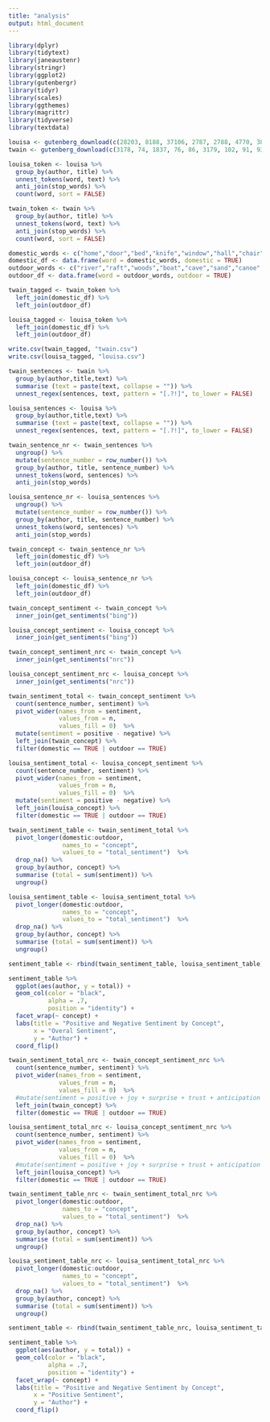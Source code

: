 ```yaml
---
title: "analysis"
output: html_document
---
```


```r
library(dplyr)
library(tidytext)
library(janeaustenr)
library(stringr)
library(ggplot2)
library(gutenbergr)
library(tidyr)
library(scales)
library(ggthemes)
library(magrittr)
library(tidyverse)
library(textdata)
```

```r
louisa <- gutenberg_download(c(28203, 8188, 37106, 2787, 2788, 4770, 38567, 41127, 3795, 2786), mirror = "http://mirrors.xmission.com/gutenberg/", meta_fields = c("title", "author"))
twain <- gutenberg_download(c(3178, 74, 1837, 76, 86, 3179, 102, 91, 93), mirror = "http://mirrors.xmission.com/gutenberg/", meta_fields = c("title", "author"))
```

```r
louisa_token <- louisa %>%
  group_by(author, title) %>%
  unnest_tokens(word, text) %>%
  anti_join(stop_words) %>%
  count(word, sort = FALSE)

twain_token <- twain %>%
  group_by(author, title) %>%
  unnest_tokens(word, text) %>%
  anti_join(stop_words) %>%
  count(word, sort = FALSE)
```

```r
domestic_words <- c("home","door","bed","knife","window","hall","chair","palace","house","room","table","window","corner","chair","sofa","parlor","wall","supper")
domestic_df <- data.frame(word = domestic_words, domestic = TRUE)
outdoor_words <- c("river","raft","woods","boat","cave","sand","canoe","stream","shore","hill","railroad","steamboat","sea","mud","road","bank","sun","wild","moor","town","carriage","moss","city")
outdoor_df <- data.frame(word = outdoor_words, outdoor = TRUE)
```


```r
twain_tagged <- twain_token %>%
  left_join(domestic_df) %>%
  left_join(outdoor_df)

louisa_tagged <- louisa_token %>%
  left_join(domestic_df) %>%
  left_join(outdoor_df)

write.csv(twain_tagged, "twain.csv")
write.csv(louisa_tagged, "louisa.csv")
```

```r
twain_sentences <- twain %>%
  group_by(author,title,text) %>%
  summarise (text = paste(text, collapse = "")) %>%
  unnest_regex(sentences, text, pattern = "[.?!]", to_lower = FALSE)

louisa_sentences <- louisa %>%
  group_by(author,title,text) %>%
  summarise (text = paste(text, collapse = "")) %>%
  unnest_regex(sentences, text, pattern = "[.?!]", to_lower = FALSE)
```

```r
twain_sentence_nr <- twain_sentences %>%
  ungroup() %>%
  mutate(sentence_number = row_number()) %>%
  group_by(author, title, sentence_number) %>%
  unnest_tokens(word, sentences) %>%
  anti_join(stop_words)

louisa_sentence_nr <- louisa_sentences %>%
  ungroup() %>%
  mutate(sentence_number = row_number()) %>%
  group_by(author, title, sentence_number) %>%
  unnest_tokens(word, sentences) %>%
  anti_join(stop_words)
```

```r
twain_concept <- twain_sentence_nr %>%
  left_join(domestic_df) %>%
  left_join(outdoor_df)

louisa_concept <- louisa_sentence_nr %>%
  left_join(domestic_df) %>%
  left_join(outdoor_df)
```

```r
twain_concept_sentiment <- twain_concept %>%
  inner_join(get_sentiments("bing"))

louisa_concept_sentiment <- louisa_concept %>%
  inner_join(get_sentiments("bing"))

twain_concept_sentiment_nrc <- twain_concept %>%
  inner_join(get_sentiments("nrc"))

louisa_concept_sentiment_nrc <- louisa_concept %>%
  inner_join(get_sentiments("nrc"))
```

```r
twain_sentiment_total <- twain_concept_sentiment %>%
  count(sentence_number, sentiment) %>%
  pivot_wider(names_from = sentiment,
              values_from = n,
              values_fill = 0)  %>%
  mutate(sentiment = positive - negative) %>%
  left_join(twain_concept) %>%
  filter(domestic == TRUE | outdoor == TRUE)

louisa_sentiment_total <- louisa_concept_sentiment %>%
  count(sentence_number, sentiment) %>%
  pivot_wider(names_from = sentiment,
              values_from = n,
              values_fill = 0)  %>%
  mutate(sentiment = positive - negative) %>%
  left_join(louisa_concept) %>%
  filter(domestic == TRUE | outdoor == TRUE)
```

```r
twain_sentiment_table <- twain_sentiment_total %>%
  pivot_longer(domestic:outdoor,
               names_to = "concept",
               values_to = "total_sentiment")  %>%
  drop_na() %>%
  group_by(author, concept) %>%
  summarise (total = sum(sentiment)) %>%
  ungroup()

louisa_sentiment_table <- louisa_sentiment_total %>%
  pivot_longer(domestic:outdoor,
               names_to = "concept",
               values_to = "total_sentiment")  %>%
  drop_na() %>%
  group_by(author, concept) %>%
  summarise (total = sum(sentiment)) %>%
  ungroup()

sentiment_table <- rbind(twain_sentiment_table, louisa_sentiment_table)
```

```r
sentiment_table %>%
  ggplot(aes(author, y = total)) +
  geom_col(color = "black",
           alpha = .7,
           position = "identity") +
  facet_wrap(~ concept) +
  labs(title = "Positive and Negative Sentiment by Concept",
       x = "Overal Sentiment",
       y = "Author") +
  coord_flip()
```

```r
twain_sentiment_total_nrc <- twain_concept_sentiment_nrc %>%
  count(sentence_number, sentiment) %>%
  pivot_wider(names_from = sentiment,
              values_from = n,
              values_fill = 0)  %>%
  #mutate(sentiment = positive + joy + surprise + trust + anticipation - negative - anger - fear - sadness - disgust) %>%
  left_join(twain_concept) %>%
  filter(domestic == TRUE | outdoor == TRUE)

louisa_sentiment_total_nrc <- louisa_concept_sentiment_nrc %>%
  count(sentence_number, sentiment) %>%
  pivot_wider(names_from = sentiment,
              values_from = n,
              values_fill = 0)  %>%
  #mutate(sentiment = positive + joy + surprise + trust + anticipation - negative - anger - fear - sadness - disgust) %>%
  left_join(louisa_concept) %>%
  filter(domestic == TRUE | outdoor == TRUE)
```

```r
twain_sentiment_table_nrc <- twain_sentiment_total_nrc %>%
  pivot_longer(domestic:outdoor,
               names_to = "concept",
               values_to = "total_sentiment")  %>%
  drop_na() %>%
  group_by(author, concept) %>%
  summarise (total = sum(sentiment)) %>%
  ungroup()

louisa_sentiment_table_nrc <- louisa_sentiment_total_nrc %>%
  pivot_longer(domestic:outdoor,
               names_to = "concept",
               values_to = "total_sentiment")  %>%
  drop_na() %>%
  group_by(author, concept) %>%
  summarise (total = sum(sentiment)) %>%
  ungroup()

sentiment_table <- rbind(twain_sentiment_table_nrc, louisa_sentiment_table_nrc)
```

```r
sentiment_table %>%
  ggplot(aes(author, y = total)) +
  geom_col(color = "black",
           alpha = .7,
           position = "identity") +
  facet_wrap(~ concept) +
  labs(title = "Positive and Negative Sentiment by Concept",
       x = "Positive Sentiment",
       y = "Author") +
  coord_flip()
```